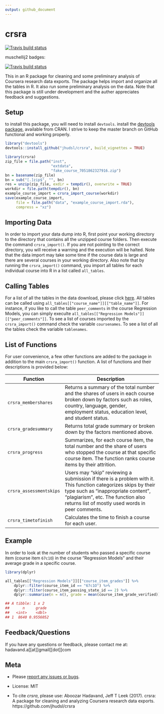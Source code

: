 ```yaml
---
output: github_document
---
```


# crsra

[![Travis build status](https://travis-ci.org/jhudsl/crsra.svg?branch=master)](https://travis-ci.org/jhudsl/crsra)

muschellij2 badges:

[![Travis build status](https://travis-ci.org/muschellij2/crsra.svg?branch=master)](https://travis-ci.org/muschellij2/crsra)

This in an R package for cleaning and some preliminary analysis of Coursera research data exports. The package helps import and organize all the tables in R. It also run some preliminary analysis on the data. Note that this package is still under development and the auther appreciates feedback and suggestions.

## Setup

to install this package, you will need to install `devtools`.
install the [devtools package](https://CRAN.R-project.org/package=devtools), available from CRAN. I strive to keep the master branch on GitHub functional and working properly.

```r
library("devtools")
devtools::install_github("jhudsl/crsra", build_vignettes = TRUE)
```

```r
library(crsra)
zip_file = file.path("inst", 
                     "extdata", 
                     "fake_course_7051862327916.zip")
bn = basename(zip_file)
bn = sub("[.]zip$", "", bn)
res = unzip(zip_file, exdir = tempdir(), overwrite = TRUE)
workdir = file.path(tempdir(), bn)
example_course_import = crsra_import_course(workdir)
save(example_course_import, 
     file = file.path("data", "example_course_import.rda"),
     compress = "xz")
```
<!-- ## Update -->

## Importing Data

In order to import your data dump into R, first point your working directory to the directory that contains all the unzipped course folders. Then execute the command `crsra_import()`. If you are not pointing to the correct directory, you will receive a warning and the execution will be halted. Note that the data import may take some time if the course data is large and there are several courses in your working directory. Also note that by running the `crsra_import()` command, you import all tables for each individual course into R in a list called `all_tables`.
<!--
In the data, you may find users who have taken multiple roles in a specific course. For instance, they may start as a "Browser" and end up as a "Learner." In order to have a better understanding of the data, you can filter data to keep only user's most recent role. In order to apply this, pass `crsra_import(rmd = TRUE)` instead to remove duplicate roles.
-->

## Calling Tables

For a list of all the tables in the data download, please click [here](https://github.com/jhudsl/crsra/blob/master/ListofTables.md). All tables can be called using `all_tables[["course_name"]][["table_name"]]`. For instance, if you like to call the table `peer_comments` in the course Regression Models, you can simply execulte `all_tables[["Regression Models"]][["peer_comments"]]`. To see a list of courses imported by the `crsra_import()` command check the variable `coursenames`. To see a list of all the tables check the variable `tablenames`.

## List of Functions

For user convenience, a few other functions are added to the package in addition to the main `crsra_import()` function. A list of functions and their descriptions is provided below:

| Function | Description |
|----------|-------------------------------------------------------------------|
| `crsra_membershares` | Returns a summary of the total number and the shares of users in each course broken down by factors such as roles, country, language, gender, employment status, education level, and student status. |
| `crsra_gradesummary` | Returns total grade summary or broken down by the factors mentioned above. |
| `crsra_progress` | Summarizes, for each course item, the total number and the share of users who stopped the course at that specific course item. The function ranks course items by their attrition. |
| `crsra_assessmentskips` | Users may "skip" reviewing a submission if there is a problem with it. This function categorizes skips by their type such as "inappropriate content", "plagiarism", etc. The function also returns list of mostly used words in peer comments. |
| `crsra_timetofinish` | Calculates the time to finish a course for each user. |

## Example

In order to look at the number of students who passed a specific course item (course item `67c1O`) in the course "Regression Models" and their average grade in a specific course.

```r
library(dplyr)

all_tables[["Regression Models"]][["course_item_grades"]] %>%
    dplyr::filter(course_item_id == "67c1O") %>% 
    dplyr::filter(course_item_passing_state_id == 2) %>% 
    dplyr::summarise(n = n(), grade = mean(course_item_grade_verified))

## A tibble: 1 x 2
##      n     grade
##   <int>    <dbl>
## 1  8640 0.9556052
```

<!--- ## Common mistakes --->

## Feedback/Questions

If you have any questions or feedback, please contact me at: hadavand.a[[at]]gmail[[dot]]com

## Meta
-   Please [report any issues or bugs](https://github.com/jhudsl/crsra/issues).

-   License: MIT

-   To cite *crsra*, please use: Aboozar Hadavand, Jeff T Leek (2017). crsra: A package for cleaning and analyzing Coursera research data exports. https://github.com/jhudsl/crsra

